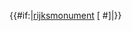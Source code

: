 <includeonly>{{#if:{{{inline|}}}|[[rijksmonument]] [{{Cite Monumentenregister/URL|monumentID={{{monumentID}}}|displayID={{{displayID|}}}|search={{{search|}}}}} #{{{monumentID}}}]|{{Cite web
 |url={{Cite Monumentenregister/URL|monumentID={{{monumentID}}}|displayID={{{displayID|}}}|search={{{search|}}}}}
 |work=monumentenregister.cultureelerfgoed.nl
 |publisher=[[Rijksdienst voor het Cultureel Erfgoed]]
 |accessdate={{{accessdate|}}}
 |title={{{name}}} (rijksmonument #{{{monumentID}}})
 |language = nl
 |ref=CITEREFRijksmonument{{{1}}}
}}}}</includeonly><noinclude>
{{Documentation}}
</noinclude>